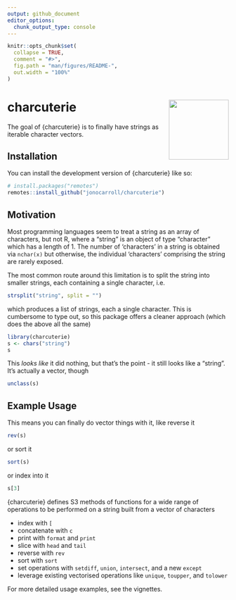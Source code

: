 ```yaml
---
output: github_document
editor_options: 
  chunk_output_type: console
---
```


<!-- README.md is generated from README.Rmd. Please edit that file -->

```r
knitr::opts_chunk$set(
  collapse = TRUE,
  comment = "#>",
  fig.path = "man/figures/README-",
  out.width = "100%"
)
```

# charcuterie <img src="man/figures/logo.png" align="right" height="136" alt="" />

<!-- badges: start -->
<!-- badges: end -->

The goal of {charcuterie} is to finally have strings as iterable character vectors.

## Installation

You can install the development version of {charcuterie} like so:

``` r
# install.packages("remotes")
remotes::install_github("jonocarroll/charcuterie")
```

## Motivation

Most programming languages seem to treat a string as an array of characters, but 
not R, where a "string" is an object of type "character" which has a length of 1. 
The number of 'characters' in a string is obtained via `nchar(x)` but otherwise, 
the individual 'characters' comprising the string are rarely exposed. 

The most common route around this limitation is to split the string into smaller 
strings, each containing a single character, i.e.

```r
strsplit("string", split = "")
```

which produces a list of strings, each a single character. This is cumbersome to
type out, so this package offers a cleaner approach (which does the above all
the same)

```r
library(charcuterie)
s <- chars("string")
s
```

This _looks like_ it did nothing, but that's the point - it still looks like a 
"string". It's actually a vector, though

```r
unclass(s)
```

## Example Usage

This means you can finally do vector things with it, like reverse it

```r
rev(s)
```

or sort it

```r
sort(s)
```

or index into it

```r
s[3]
```

{charcuterie} defines S3 methods of functions for a wide range of operations to 
be performed on a string built from a vector of characters

- index with `[`
- concatenate with `c`
- print with `format` and `print`
- slice with `head` and `tail`
- reverse with `rev`
- sort with `sort`
- set operations with `setdiff`, `union`, `intersect`, and a new `except`
- leverage existing vectorised operations like `unique`, `toupper`, and `tolower`

For more detailed usage examples, see the vignettes.
